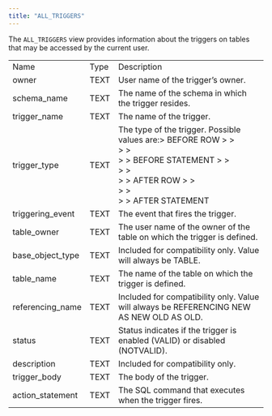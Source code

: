 ```yaml
---
title: "ALL_TRIGGERS"
---
```


<div id="all_triggers" class="registered_link"></div>

The `ALL_TRIGGERS` view provides information about the triggers on tables that may be accessed by the current user.

|                  |      |                                                                                                                                                                                    |
| ---------------- | ---- | ---------------------------------------------------------------------------------------------------------------------------------------------------------------------------------- |
| Name             | Type | Description                                                                                                                                                                        |
| owner            | TEXT | User name of the trigger’s owner.                                                                                                                                                  |
| schema_name      | TEXT | The name of the schema in which the trigger resides.                                                                                                                               |
| trigger_name     | TEXT | The name of the trigger.                                                                                                                                                           |
| trigger_type     | TEXT | The type of the trigger. Possible values are:> BEFORE ROW > > <br /> > > <br /> > > BEFORE STATEMENT > > <br /> > > <br /> > > AFTER ROW > > <br /> > > <br /> > > AFTER STATEMENT |
| triggering_event | TEXT | The event that fires the trigger.                                                                                                                                                  |
| table_owner      | TEXT | The user name of the owner of the table on which the trigger is defined.                                                                                                           |
| base_object_type | TEXT | Included for compatibility only. Value will always be TABLE.                                                                                                                       |
| table_name       | TEXT | The name of the table on which the trigger is defined.                                                                                                                             |
| referencing_name | TEXT | Included for compatibility only. Value will always be REFERENCING NEW AS NEW OLD AS OLD.                                                                                           |
| status           | TEXT | Status indicates if the trigger is enabled (VALID) or disabled (NOTVALID).                                                                                                         |
| description      | TEXT | Included for compatibility only.                                                                                                                                                   |
| trigger_body     | TEXT | The body of the trigger.                                                                                                                                                           |
| action_statement | TEXT | The SQL command that executes when the trigger fires.                                                                                                                              |
